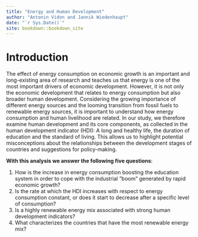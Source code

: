 ```yaml
--- 
title: "Energy and Human Development"
author: "Antonin Vidon and Jannik Wiedenhaupt"
date: "`r Sys.Date()`"
site: bookdown::bookdown_site
---
```


# Introduction

The effect of energy consumption on economic growth is an important and long-existing area of research and teaches us that energy is one of the most important drivers of economic development. However, it is not only the economic development that relates to energy consumption but also broader human development. Considering the growing importance of different energy sources and the looming transition from fossil fuels to renewable energy sources, it is important to understand how energy consumption and human livelihood are related. In our study, we therefore examine human development and its core components, as collected in the human development indicator (HDI): A long and healthy life, the duration of education and the standard of living. This allows us to highlight potential misconceptions about the relationships between the development stages of countries and suggestions for policy-making.

**With this analysis we answer the following five questions**:

1. How is the increase in energy consumption boosting the education system in order to cope with the industrial ”boom” generated by rapid economic growth?
2. Is the rate at which the HDI increases with respect to energy consumption constant, or does it start to decrease after a specific level of consumption?
3. Is a highly renewable energy mix associated with strong human development indicators?
4. What characterizes the countries that have the most renewable energy mix?  